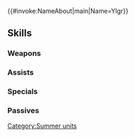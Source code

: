 {{#invoke:NameAbout|main|Name=Ylgr}}{{HeroPage Tabs}}
{{Hero Infobox
|Name=Ylgr
|Title=Breaking the Ice
|GrowthModifier=Gen 3
|WeaponType=Green Axe
|MoveType=Infantry
|Origin=Fire Emblem Heroes
|Gender=Female
|artist=Tobi
|actorEN=Megan Lee
|actorJP=大空直美
|additionDate=June 20, 2019
|releaseDate=6/24/2019
|TagID=水着ユルグ
|InternalID=392
|Properties=tempest,specDisplay,limited
|cv1=0
|cv2=200400
|description=The naive youngest princess of Nifl. Excited to go to a beach for the first time.
}}
{{Stats Page
|Lv1HP=16|Lv1ATK=9|Lv1SPD=12|Lv1DEF=6|Lv1RES=6
|GRHP=60|GRATK=60|GRSPD=55|GRDEF=55|GRRES=45
}}
==Skills==
===Weapons===
{{Weapons Table
|weapon1=Iron Axe
|weapon1Default=1
|weapon1Unlock=1
|weapon2=Steel Axe
|weapon2Default=3
|weapon2Unlock=2
|weapon3=Shoreline Rake
|weapon3Default=4
|weapon3Unlock=3
|weapon4=Shoreline Rake+
|weapon4Default=5
|weapon4Unlock=5
}}
===Assists===
{{Assists Table}}
===Specials===
{{Specials Table
|special1=New Moon
|special1Default=4
|special1Unlock=3
|special2=Luna
|special2Unlock=4
}}
===Passives===
{{Passives Table
|passiveA1=Flashing Blade 1
|passiveA2=Flashing Blade 2
|passiveA3=Flashing Blade 3
|passiveA1Unlock=3
|passiveA2Unlock=4
|passiveA3Unlock=5
|passiveC1=Even Def Wave 1
|passiveC2=Even Def Wave 2
|passiveC3=Even Def Wave 3
|passiveC1Unlock=1
|passiveC2Unlock=2
|passiveC3Unlock=4
}}
{{Heroes Navbox}}
[[Category:Summer units]]